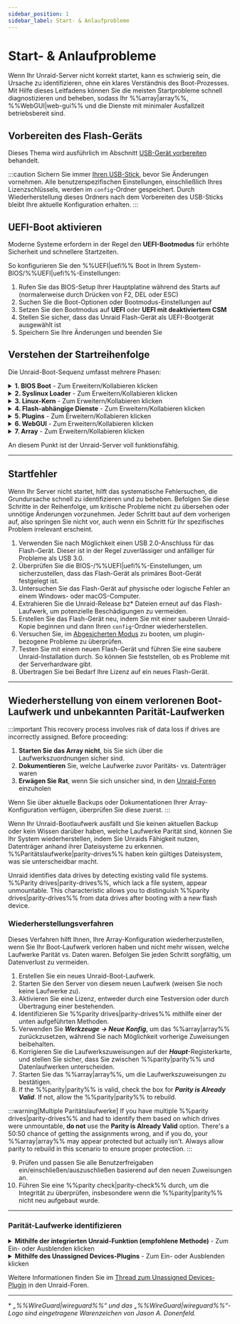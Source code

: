 ```yaml
---
sidebar_position: 1
sidebar_label: Start- & Anlaufprobleme
---
```



# Start- & Anlaufprobleme

Wenn Ihr Unraid-Server nicht korrekt startet, kann es schwierig sein, die Ursache zu identifizieren, ohne ein klares Verständnis des Boot-Prozesses. Mit Hilfe dieses Leitfadens können Sie die meisten Startprobleme schnell diagnostizieren und beheben, sodass Ihr %%array|array%%, %%WebGUI|web-gui%% und die Dienste mit minimaler Ausfallzeit betriebsbereit sind.

## Vorbereiten des Flash-Geräts

Dieses Thema wird ausführlich im Abschnitt [USB-Gerät vorbereiten](../../getting-started/set-up-unraid/create-your-bootable-media.mdx#prepare-your-usb-device) behandelt.

:::caution
Sichern Sie immer [Ihren USB-Stick](../../system-administration/maintain-and-update/changing-the-flash-device.mdx#backing-up-your-flash-device), bevor Sie Änderungen vornehmen. Alle benutzerspezifischen Einstellungen, einschließlich Ihres Lizenzschlüssels, werden im `config`-Ordner gespeichert. Durch Wiederherstellung dieses Ordners nach dem Vorbereiten des USB-Sticks bleibt Ihre aktuelle Konfiguration erhalten.
:::

## UEFI-Boot aktivieren

Moderne Systeme erfordern in der Regel den **UEFI-Bootmodus** für erhöhte Sicherheit und schnellere Startzeiten.

So konfigurieren Sie den %%UEFI|uefi%% Boot in Ihrem System-BIOS/%%UEFI|uefi%%-Einstellungen:

1. Rufen Sie das BIOS-Setup Ihrer Hauptplatine während des Starts auf (normalerweise durch Drücken von F2, DEL oder ESC)
2. Suchen Sie die Boot-Optionen oder Bootmodus-Einstellungen auf
3. Setzen Sie den Bootmodus auf **UEFI** oder **UEFI mit deaktiviertem CSM**
4. Stellen Sie sicher, dass das Unraid Flash-Gerät als UEFI-Bootgerät ausgewählt ist
5. Speichern Sie Ihre Änderungen und beenden Sie

## Verstehen der Startreihenfolge

Die Unraid-Boot-Sequenz umfasst mehrere Phasen:

<details>
  <summary><strong>1. BIOS Boot</strong> - Zum Erweitern/Kollabieren klicken</summary>

  Die BIOS/UEFI-Firmware initialisiert die Hardware und findet das bootfähige Gerät. Dies ist das Fundament des gesamten Boot-Prozesses.

  - Das Motherboard-BIOS erkennt das Unraid-Boot-Flash-Gerät.
  - Das Festlegen des Flash-Geräts als Standard-Boot-Gerät variiert je nach BIOS - überprüfen Sie das Handbuch Ihrer Hauptplatine für Anleitung.
  - Das Flash-Gerät unterstützt sowohl **Legacy (CSM)** als auch **%%UEFI|uefi%%** Boot-Modi.
  - Um den %%UEFI|uefi%%-Boot zu aktivieren, stellen Sie sicher, dass der `EFI`-Ordner auf dem Flash-Gerät kein nachfolgendes Minuszeichen (`-`) hat.
</details>

<details>
  <summary><strong>2. Syslinux Loader</strong> - Zum Erweitern/Kollabieren klicken</summary>

  Der Bootloader bietet Startoptionen und lädt den Linux-Kernel in den Arbeitsspeicher. Diese Phase bestimmt, welches Betriebssystem oder Diagnosetool ausgeführt werden soll.

  - Die Bootmenüeinträge sind in der Datei `syslinux/syslinux.cfg` auf dem Flash-Gerät definiert.
  - Sie können diese Datei über die %%WebGUI|web-gui%% unter ***Main → Syslinux-Konfiguration*** bearbeiten.
  - **Memtest86+**, das mit aktuellen Versionen von Unraid geliefert wird, funktioniert in sowohl Legacy- als auch %%UEFI|uefi%%-Modi. Für ältere Unraid-Versionen holen Sie sich eine kompatible Version von der [offiziellen Memtest-Website](https://www.memtest86.com/) für %%UEFI|uefi%%.
  - Wenn keine Option ausgewählt wird, startet das Standardprogramm nach einer Verzögerung, was für den kopflosen Betrieb nützlich ist.
</details>

<details>
  <summary><strong>3. Linux-Kern</strong> - Zum Erweitern/Kollabieren klicken</summary>

  Der Linux-Kernel initialisiert und beginnt mit der Hardwareerkennung. Hier übernimmt das Betriebssystem die Kontrolle vom Bootloader.

  - **Syslinux** lädt den Linux-Kern vom Flash-Gerät in den RAM.
  - Sie sehen Konsolennachrichten, die die bz\* Dateien laden.
  - Fehler in dieser Phase deuten oft auf Probleme mit dem Flash-Gerät hin.
  - Linux erkennt Hardware während des Startvorgangs.
</details>

<details>
  <summary><strong>4. Flash-abhängige Dienste</strong> - Zum Erweitern/Kollabieren klicken</summary>

  Das Flash-Gerät wird zugänglich und essentielle Dienste beginnen zu laden. Diese Phase ist entscheidend für die Konfiguration und den Netzwerkzugang.

  - Das Flash-Gerät wird unter `/boot` eingehängt.
  - Wenn es nicht eingehängt wird, können Sie möglicherweise immer noch eine Anmeldeaufforderung sehen, aber das deutet auf einen unvollständigen Start hin.
  - Verwenden Sie den `df`-Befehl, um zu überprüfen, ob `/boot` eingehängt ist.
  - Das Flash-Gerät muss mit **UNRAID** (alles in Großbuchstaben) gekennzeichnet sein, um korrekt eingehängt zu werden.
  - Zusätzliche Treiber und Firmware werden in dieser Phase verfügbar.
  - Die Konfiguration wird in den RAM geladen.
  - Standard-Linux-Dienste, einschließlich Netzwerken und %%WireGuard|wireguard%%-VPN (wenn aktiviert), starten hier.
</details>

<details>
  <summary><strong>5. Plugins</strong> - Zum Erweitern/Kollabieren klicken</summary>

  Drittanbieter-Erweiterungen und Anpassungen werden geladen, um die Systemfunktionalität zu verbessern. Plugin-Probleme können einen erfolgreichen Start verhindern.

  - Installierte Plugins werden in diesem Schritt geladen.
  - **Sicherer Start**-Optionen können die Plugin-Ladung nach Bedarf unterdrücken.
</details>

<details>
  <summary><strong>6. WebGUI</strong> - Zum Erweitern/Kollabieren klicken</summary>

  Die webbasiertem Verwaltungsoberfläche wird verfügbar und ermöglicht die Fernadministration und -konfiguration Ihres Servers.

  - Die %%WebGUI|web-gui%% startet an diesem Punkt.
  - Die Datei `config/go` auf dem Flash-Gerät kann Benutzerbefehle vor oder nach dem Start der %%WebGUI|web-gui%% ausführen.
</details>

<details>
  <summary><strong>7. Array</strong> - Zum Erweitern/Kollabieren klicken</summary>

  Speichergeräte werden eingehängt und verfügbar gemacht, was den Bootvorgang abschließt. Hier werden Ihre Daten zugänglich.

  - Wenn Autostart aktiviert ist, beginnt das %%array|array%% hier; andernfalls ist ein manueller Start erforderlich.
  - Laufwerke werden als `/dev/diskX` und `/mnt/cache` (falls vorhanden) eingehängt.
  - Freigaben werden im Netzwerk als `/mnt/user/sharename` verfügbar.
  - Docker-Container starten in der auf der Docker-Seite angegebenen Reihenfolge mit anpassbaren Verzögerungen.
  - Automatisch startende virtuelle Maschinen (%%VMs|vm%%) werden ebenfalls gestartet.
</details>

An diesem Punkt ist der Unraid-Server voll funktionsfähig.

---

## Startfehler

Wenn Ihr Server nicht startet, hilft das systematische Fehlersuchen, die Grundursache schnell zu identifizieren und zu beheben. Befolgen Sie diese Schritte in der Reihenfolge, um kritische Probleme nicht zu übersehen oder unnötige Änderungen vorzunehmen. Jeder Schritt baut auf dem vorherigen auf, also springen Sie nicht vor, auch wenn ein Schritt für Ihr spezifisches Problem irrelevant erscheint.

1. Verwenden Sie nach Möglichkeit einen USB 2.0-Anschluss für das Flash-Gerät. Dieser ist in der Regel zuverlässiger und anfälliger für Probleme als USB 3.0.
2. Überprüfen Sie die BIOS-/%%UEFI|uefi%%-Einstellungen, um sicherzustellen, dass das Flash-Gerät als primäres Boot-Gerät festgelegt ist.
3. Untersuchen Sie das Flash-Gerät auf physische oder logische Fehler an einem Windows- oder macOS-Computer.
4. Extrahieren Sie die Unraid-Release bz\* Dateien erneut auf das Flash-Laufwerk, um potenzielle Beschädigungen zu vermeiden.
5. Erstellen Sie das Flash-Gerät neu, indem Sie mit einer sauberen Unraid-Kopie beginnen und dann Ihren `config`-Ordner wiederherstellen.
6. Versuchen Sie, im [Abgesicherten Modus](../../using-unraid-to/customize-your-experience/plugins.mdx#troubleshooting-with-safe-mode) zu booten, um plugin-bezogene Probleme zu überprüfen.
7. Testen Sie mit einem neuen Flash-Gerät und führen Sie eine saubere Unraid-Installation durch. So können Sie feststellen, ob es Probleme mit der Serverhardware gibt.
8. Übertragen Sie bei Bedarf Ihre Lizenz auf ein neues Flash-Gerät.

---

## Wiederherstellung von einem verlorenen Boot-Laufwerk und unbekannten Parität-Laufwerken

:::important
This recovery process involves risk of data loss if drives are incorrectly assigned. Before proceeding:

1. **Starten Sie das Array nicht**, bis Sie sich über die Laufwerkszuordnungen sicher sind.
2. **Dokumentieren** Sie, welche Laufwerke zuvor Paritäts- vs. Datenträger waren
3. **Erwägen Sie Rat**, wenn Sie sich unsicher sind, in den [Unraid-Foren](https://forums.unraid.net/) einzuholen

Wenn Sie über aktuelle Backups oder Dokumentationen Ihrer Array-Konfiguration verfügen, überprüfen Sie diese zuerst.
:::

Wenn Ihr Unraid-Bootlaufwerk ausfällt und Sie keinen aktuellen Backup oder kein Wissen darüber haben, welche Laufwerke Parität sind, können Sie Ihr System wiederherstellen, indem Sie Unraids Fähigkeit nutzen, Datenträger anhand ihrer Dateisysteme zu erkennen. %%Paritätslaufwerke|parity-drives%% haben kein gültiges Dateisystem, was sie unterscheidbar macht.

Unraid identifies data drives by detecting existing valid file systems. %%Parity drives|parity-drives%%, which lack a file system, appear unmountable. This characteristic allows you to distinguish %%parity drives|parity-drives%% from data drives after booting with a new flash device.

### Wiederherstellungsverfahren

Dieses Verfahren hilft Ihnen, Ihre Array-Konfiguration wiederherzustellen, wenn Sie Ihr Boot-Laufwerk verloren haben und nicht mehr wissen, welche Laufwerke Parität vs. Daten waren. Befolgen Sie jeden Schritt sorgfältig, um Datenverlust zu vermeiden.

1. Erstellen Sie ein neues Unraid-Boot-Laufwerk.
2. Starten Sie den Server von diesem neuen Laufwerk (weisen Sie noch keine Laufwerke zu).
3. Aktivieren Sie eine Lizenz, entweder durch eine Testversion oder durch Übertragung einer bestehenden.
4. Identifizieren Sie %%parity drives|parity-drives%% mithilfe einer der unten aufgeführten Methoden.
5. Verwenden Sie ***Werkzeuge → Neue Konfig***, um das %%array|array%% zurückzusetzen, während Sie nach Möglichkeit vorherige Zuweisungen beibehalten.
6. Korrigieren Sie die Laufwerkszuweisungen auf der ***Haupt***-Registerkarte, und stellen Sie sicher, dass Sie zwischen %%parity|parity%% und Datenlaufwerken unterscheiden.
7. Starten Sie das %%array|array%%, um die Laufwerkszuweisungen zu bestätigen.
8. If the %%parity|parity%% is valid, check the box for ***Parity is Already Valid***. If not, allow the %%parity|parity%% to rebuild.

:::warning[Multiple Paritätslaufwerke]
If you have multiple %%parity drives|parity-drives%% and had to identify them based on which drives were unmountable, **do not** use the **Parity is Already Valid** option. There's a 50:50 chance of getting the assignments wrong, and if you do, your %%array|array%% may appear protected but actually isn't. Always allow parity to rebuild in this scenario to ensure proper protection.
:::

9. Prüfen und passen Sie alle Benutzerfreigaben ein/einschließen/auszuschließen basierend auf den neuen Zuweisungen an.
10. Führen Sie eine %%parity check|parity-check%% durch, um die Integrität zu überprüfen, insbesondere wenn die %%parity|parity%% nicht neu aufgebaut wurde.

---

### Parität-Laufwerke identifizieren

<details>
  <summary><strong>Mithilfe der integrierten Unraid-Funktion (empfohlene Methode)</strong> - Zum Ein- oder Ausblenden klicken</summary>

  Diese Methode erfordert keine Plugins, aber sie ungültig die %%parity|parity%%, was einen Neuaufbau erforderlich macht.

  So verwenden Sie diese Methode:

  1. Weisen Sie alle Laufwerke als Datenträger zu und starten Sie es.
  2. %%Parität-Laufwerke|parity-drives%% werden als nicht einhängbar angezeigt, da ihnen ein gültiges Dateisystem fehlt.
  3. Confirm that the number of unmountable drives matches your %%parity|parity%% count.
  4. Notieren Sie sich die Seriennummern dieser Laufwerke.
  5. Falls zutreffend, können Sie eingehängte Datenträger prüfen, um deren Reihenfolge zu bestätigen.
</details>

<details>
  <summary><strong>Mithilfe des Unassigned Devices-Plugins</strong> - Zum Ein- oder Ausblenden klicken</summary>

  Diese Plugin-basierte Methode erhält die Gültigkeit der %%parity|parity%%, indem Laufwerke im Nur-Lese-Modus eingebunden werden.

  So verwenden Sie diese Methode:

  1. Installieren Sie das [**Unassigned Devices**-Plugin](https://unraid.net/community/apps?q=unassigned+devices#r:~:text=don%27t%20be%20carefull!!!-,Unassigned%20Devices,-dlandon) von der ***Apps***-Registerkarte.
  2. Hängen Sie jedes Laufwerk nacheinander im Nur-Lesen-Modus ein.
  3. Laufwerke, die nicht eingehängt werden können, sind wahrscheinlich %%parity drives|parity-drives%% (sie können nicht zwischen parity1 und parity2 unterscheiden).
  4. Überprüfen Sie bei Bedarf die Reihenfolge der eingehängten Datenträger.
</details>

Weitere Informationen finden Sie im [Thread zum Unassigned Devices-Plugin](https://forums.unraid.net/topic/55481-unassigned-devices-managing-unassigned-devices-without-rebooting/) in den Unraid-Foren.

---

\* *„%%WireGuard|wireguard%%“ und das „%%WireGuard|wireguard%%“-Logo sind eingetragene Warenzeichen von Jason A. Donenfeld.*
